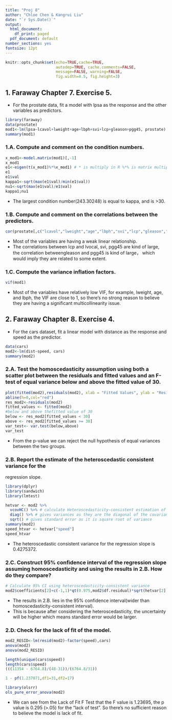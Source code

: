 ```yaml
---
title: "Proj 8"
author: "Chloe Chen & Kangrui Liu"
date: "`r Sys.Date()`"
output:
  html_document:
    df_print: paged
  pdf_document: default
number_sections: yes
fontsize: 12pt
---
```



```r
knitr::opts_chunk$set(echo=TRUE,cache=TRUE, 
                      autodep=TRUE, cache.comments=FALSE,
                      message=FALSE, warning=FALSE,
                      fig.width=4.5, fig.height=3)
```



## 1. Faraway Chapter 7. Exercise 5.
* For the prostate data, fit a model with lpsa as the response and the other variables
as predictors.
```r
library(faraway)
data(prostate)
mod1<-lm(lpsa~lcavol+lweight+age+lbph+svi+lcp+gleason+pgg45, prostate)
summary(mod1)
```
### 1.A. Compute and comment on the condition numbers.
```r
x_mod1<-model.matrix(mod1)[,-1]
x_mod1
e1<-eigen(t(x_mod1)%*%x_mod1) # * is multiply in R %*% is matrix multiplication
e1
e1$val
kappa1<-sqrt(max(e1$val)/min(e1$val))
nu1<-sqrt(max(e1$val)/e1$val)
kappa1;nu1 
```
* The largest condition number(243.30248) is equal to kappa, and is >30.

### 1.B. Compute and comment on the correlations between the predictors.
```r
cor(prostate[,c("lcavol","lweight","age","lbph","svi","lcp","gleason","pgg45")])
```
* Most of the variables are having a weak linear relationship.
* The correlations between lcp and lvocal, svi, pgg45 are kind of large, the correlation betweengleason and pgg45 is kind of large， which would imply they are related to some extent.

### 1.C. Compute the variance inflation factors.

```r
vif(mod1)
```
* Most of the variables have relatively low VIF, for example, lweight, age, and lbph, the VIF are close to 1, so there's no strong reason to believe they are having a significant multicollinearity issue.


## 2. Faraway Chapter 8. Exercise 4.
* For the cars dataset, fit a linear model with distance as the response and speed as the predictor.
```r
data(cars)
mod2<-lm(dist~speed, cars)
summary(mod2)
```


### 2.A. Test the homoscedasticity assumption using both a scatter plot between the residuals and fitted values and an F-test of equal variance below and above the fitted value of 30.
```r
plot(fitted(mod2),residuals(mod2), xlab = "Fitted Values", ylab = "Residuals")+
abline(h=0,col="red")
res_mod2<-residuals(mod2)
fitted_values <- fitted(mod2)
#below and above thefitted value of 30
below <- res_mod2[fitted_values < 30]
above <- res_mod2[fitted_values >= 30]
var_test<- var.test(below,above)
var_test
```
* From the p-value we can reject the null hypothesis of equal variances between the two groups.

### 2.B. Report the estimate of the heteroscedastic consistent variance for the
regression slope.
```r
library(dplyr)
library(sandwich)
library(lmtest)

hetvar <- mod2 %>% 
  vcovHC() %>% # calculate Heteroscedasticity-consistent estimation of the covariance matrix for coefficients
  diag() %>% # gives variances as they are the diagonal of the covariance matrix
  sqrt() # gives standard error as it is square root of variance
summary(mod2)
speed_htvar <- hetvar["speed"]
speed_htvar

```
* The heteroscedastic consistent variance for the regression slope is $0.4275372$.


### 2.C. Construct 95% confidence interval of the regression slope assuming homoscedasticity and using the results in 2.B. How do they compare?
```r
# Calculate 95% CI using heteroscedasticity-consistent variance
mod2$coefficients[2]+c(-1,1)*qt(0.975,mod2$df.residual)*sqrt(hetvar[2])
```
* The results in 2.B. lies in the 95% confidence interval(wider than homoscedasticity-consistent interval).
* This is because after considering the heteroscedasticity, the uncertainty will be higher which means standard error would be larger.


### 2.D. Check for the lack of fit of the model.
```r
mod2_RESID<-lm(resid(mod2)~factor(speed),cars)
anova(mod2)
anova(mod2_RESID)

length(unique(cars$speed))
length(cars$speed)
(((11354 - 6764.8)/(48-31))/(6764.8/31))

1 - pf(1.237071,df1=31,df2=17)

library(olsrr)
ols_pure_error_anova(mod2)

```
* We can see from the Lack of Fit F Test that the F value is 1.23695, the p value is 0.295 (>.05) for the "lack of test". So there's no sufficient reason to believe the model is lack of fit.